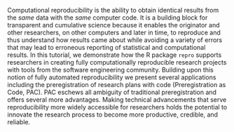 Computational reproducibility is the ability to obtain identical results from the *same* data with the *same* computer code. It is a building block for transparent and cumulative science because it enables the originator and other researchers, on other computers and later in time, to reproduce and thus understand how results came about while avoiding a variety of errors that may lead to erroneous reporting of statistical and computational results. In this tutorial, we demonstrate how the R package `repro` supports researchers in creating fully computationally reproducible research projects with tools from the software engineering community. Building upon this notion of fully automated reproducibility we present several applications including the preregistration of research plans with code (Preregistration as Code, PAC). PAC eschews all ambiguity of traditional preregistration and offers several more advantages. Making technical advancements that serve reproducibility more widely accessible for researchers holds the potential to innovate the research process to become more productive, credible, and reliable.
